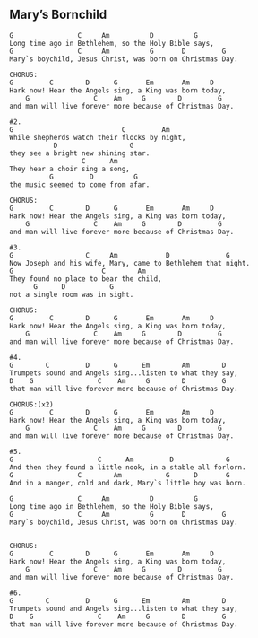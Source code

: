 ## Mary's Bornchild

```{}
G                C     Am          D          G 
Long time ago in Bethlehem, so the Holy Bible says,  
G                C     Am          G       D         G 
Mary`s boychild, Jesus Christ, was born on Christmas Day. 

CHORUS:
G         C        D      G       Em       Am     D 
Hark now! Hear the Angels sing, a King was born today, 
    G                C    Am     G        D         G 
and man will live forever more because of Christmas Day. 
  
#2.   
G                           C         Am 
While shepherds watch their flocks by night, 
           D                  G 
they see a bright new shining star. 
                  C      Am 
They hear a choir sing a song,  
          G         D          G 
the music seemed to come from afar.  
  
CHORUS:
G         C        D      G       Em       Am     D 
Hark now! Hear the Angels sing, a King was born today, 
    G                C    Am     G        D         G 
and man will live forever more because of Christmas Day.  
  
#3.   
G                  C     Am            D              G 
Now Joseph and his wife, Mary, came to Bethlehem that night. 
G                      C        Am 
They found no place to bear the child,  
      G      D           G 
not a single room was in sight.      
  
CHORUS:
G         C        D      G       Em       Am     D 
Hark now! Hear the Angels sing, a King was born today, 
    G                C    Am     G        D         G 
and man will live forever more because of Christmas Day. 

#4. 
G        C         D      G      Em        Am        D 
Trumpets sound and Angels sing...listen to what they say, 
D    G                C    Am     G        D         G 
that man will live forever more because of Christmas Day. 

CHORUS:(x2)
G         C        D      G       Em       Am     D 
Hark now! Hear the Angels sing, a King was born today, 
    G                C    Am     G        D         G 
and man will live forever more because of Christmas Day. 
  
#5.   
G                     C      Am         D             G 
And then they found a little nook, in a stable all forlorn. 
G                C        Am           G      D       G 
And in a manger, cold and dark, Mary`s little boy was born.

G                C     Am          D          G 
Long time ago in Bethlehem, so the Holy Bible says,  
G                C     Am          G       D         G 
Mary`s boychild, Jesus Christ, was born on Christmas Day. 

  
CHORUS:
G         C        D      G       Em       Am     D 
Hark now! Hear the Angels sing, a King was born today, 
    G                C    Am     G        D         G 
and man will live forever more because of Christmas Day.

#6. 
G        C         D      G      Em        Am        D 
Trumpets sound and Angels sing...listen to what they say, 
D    G                C    Am     G        D         G 
that man will live forever more because of Christmas Day.

```


